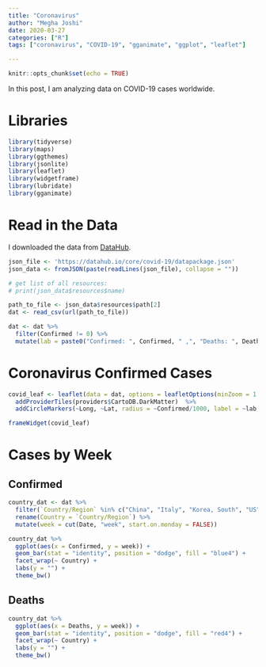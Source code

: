 ```yaml
---
title: "Coronavirus"
author: "Megha Joshi"
date: 2020-03-27
categories: ["R"]
tags: ["coronavirus", "COVID-19", "gganimate", "ggplot", "leaflet"]

---
```


```r
knitr::opts_chunk$set(echo = TRUE)
```

In this post, I am analyzing data on COVID-19 cases worldwide. 

# Libraries

```r
library(tidyverse)
library(maps)
library(ggthemes)
library(jsonlite)
library(leaflet)
library(widgetframe)
library(lubridate)
library(gganimate)
```


# Read in the Data

I downloaded the data from [DataHub](https://datahub.io/core/covid-19).

```r
json_file <- 'https://datahub.io/core/covid-19/datapackage.json'
json_data <- fromJSON(paste(readLines(json_file), collapse = ""))

# get list of all resources:
# print(json_data$resources$name)

path_to_file <- json_data$resources$path[2]
dat <- read_csv(url(path_to_file))

dat <- dat %>%
  filter(Confirmed != 0) %>%
  mutate(lab = paste0("Confirmed: ", Confirmed, " ,", "Deaths: ", Deaths))

```


# Coronavirus Confirmed Cases

```r
covid_leaf <- leaflet(data = dat, options = leafletOptions(minZoom = 1.5)) %>% 
  addProviderTiles(providers$CartoDB.DarkMatter)  %>%
  addCircleMarkers(~Long, ~Lat, radius = ~Confirmed/1000, label = ~lab, fillOpacity = .2)

frameWidget(covid_leaf)
```


# Cases by Week

## Confirmed 

```r
country_dat <- dat %>%
  filter(`Country/Region` %in% c("China", "Italy", "Korea, South", "US")) %>%
  rename(Country = `Country/Region`) %>%
  mutate(week = cut(Date, "week", start.on.monday = FALSE))

country_dat %>%
  ggplot(aes(x = Confirmed, y = week)) +
  geom_bar(stat = "identity", position = "dodge", fill = "blue4") + 
  facet_wrap(~ Country) +
  labs(y = "") + 
  theme_bw()
```

## Deaths

```r
country_dat %>%
  ggplot(aes(x = Deaths, y = week)) +
  geom_bar(stat = "identity", position = "dodge", fill = "red4") + 
  facet_wrap(~ Country) +
  labs(y = "") + 
  theme_bw()
```



